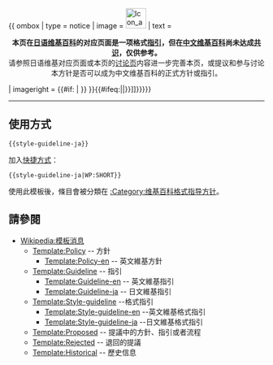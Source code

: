 {{ ombox
| type       = notice
| image      = [[File:Icon_apps_query.svg|40px]]
| text       = <center>'''本页在[[:ja:|日语维基百科]]的对应页面是一项格式[[Wikipedia:方針與指引|指引]]，但在[[中文维基百科]]尚未达成[[Wikipedia:共识|共识]]，仅供参考。'''<br>请参照日语维基对应页面或本页的[[{{NAMESPACE}} talk:{{PAGENAME}}|讨论页]]内容进一步完善本页，或提议和参与讨论本方针是否可以成为中文维基百科的正式方针或指引。</center>
| imageright = {{#if:{{{1<includeonly>|</includeonly>}}} | {{Ombox/Shortcut|{{{1|<noinclude>WP:SHORT</noinclude>}}}|{{{2|}}}|{{{3|}}}|{{{4|}}}|{{{5|}}} }} }}
}}<includeonly>{{#ifeq:{{NAMESPACE}}|{{ns:4}}|{{{category|[[Category:维基百科格式指导方针|{{{Sortkey|{{PAGENAME}}}}}]]}}}}}</includeonly><noinclude>{{documentation}}<!-- Add categories and interwikis to the /doc subpage, not here! -->

----
==使用方式==
<code><nowiki>
{{style-guideline-ja}}
</nowiki></code>

加入[[WP:SHORT|快捷方式]]：

<code><nowiki>
{{style-guideline-ja|WP:SHORT}}
</nowiki></code>

使用此模板後，條目會被分類在 [[:Category:维基百科格式指导方针]]。

==請參閱==
* [[Wikipedia:模板消息]]
** [[Template:Policy]] -- 方針
*** [[Template:Policy-en]] -- 英文維基方針
** [[Template:Guideline]] -- 指引
*** [[Template:Guideline-en]] -- 英文維基指引
*** [[Template:Guideline-ja]] -- 日文維基指引
** [[Template:Style-guideline]] --格式指引
*** [[Template:Style-guideline-en]] --英文維基格式指引
*** [[Template:Style-guideline-ja]] --日文維基格式指引
** [[Template:Proposed]] -- 提議中的方針、指引或者流程
** [[Template:Rejected]] -- 退回的提議
** [[Template:Historical]] -- 歷史信息
</noinclude>